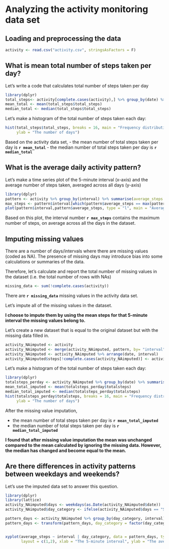 # Analyzing the activity monitoring data set

## Loading and preprocessing the data

```{r loaddata, echo=TRUE}
activity <- read.csv("activity.csv", stringsAsFactors = F)
``` 

## What is mean total number of steps taken per day?

Let's write a code that calculates total number of steps taken per day

```{r measurecentre,echo=TRUE}
library(dplyr)
total_steps<- activity[complete.cases(activity),] %>% group_by(date) %>% summarise(total_steps = sum(steps,na.rm = TRUE))
mean_total <- mean(total_steps$total_steps)
median_total <- median(total_steps$total_steps)
```

Let's make a histogram of the total number of steps taken each day:

```{r histsteps, echo=TRUE, fig.height = 4}

hist(total_steps$total_steps, breaks = 16, main = "Frequency distribution of the total number of steps taken each day", xlab = "Total number of steps per day",
     ylab = "The number of days")

```

Based on the activity data set, 
- the mean number of total steps taken per day is **`r mean_total`**
- the median number of total steps taken per day is **`r median_total`**


## What is the average daily activity pattern?

Let's make a time series plot of the 5-minute interval (x-axis) and the average number of steps taken, averaged across all days (y-axis)

```{r plotactivity, echo=TRUE, fig.height = 4 }
library(dplyr)
pattern <- activity %>% group_by(interval) %>% summarise(average_steps = mean(steps,na.rm = T))
max_steps <- pattern$interval[which(pattern$average_steps == max(pattern$average_steps,na.rm = T))]
plot(pattern$interval,pattern$average_steps, type = "l", main = "Average daily activity pattern across 5 min intervals", xlab = "5 min interval", ylab = "average number of steps, averaged across all days" )

```

Based on this plot, the interval number **`r max_steps`** contains the maximum number of steps, on average across all the days in the dataset.

## Imputing missing values

There are a number of days/intervals where there are missing values (coded as NA). The presence of missing days may introduce bias into some calculations or summaries of the data.

Therefore, let's calculate and report the total number of missing values in the dataset (i.e. the total number of rows with NAs)

```{r reportmissingvalues, echo=TRUE}
missing_data <- sum(!complete.cases(activity))
```

There are **`r missing_data`** missing values in the activity data set.

Let's impute all of the missing values in the dataset. 

**I choose to impute them by using the mean steps for that 5-minute interval the missing values belong to.**

Let's create a new dataset that is equal to the original dataset but with the missing data filled in.

```{r imputeNA, echo= TRUE}
activity_NAimputed <- activity
activity_NAimputed <- merge(activity_NAimputed, pattern, by= "interval", all = T, sort = FALSE )
activity_NAimputed <- activity_NAimputed %>% arrange(date, interval)
activity_NAimputed$steps[!complete.cases(activity_NAimputed)] <- activity_NAimputed$average_steps[!complete.cases(activity_NAimputed)]
```

Let's make a histogram of the total number of steps taken each day: 

```{r histogramactivity, echo=TRUE, fig.height = 4}
library(dplyr)
totalsteps_perday <- activity_NAimputed %>% group_by(date) %>% summarise(totalsteps = sum(steps))
mean_total_imputed <- mean(totalsteps_perday$totalsteps)
median_total_imputed <- median(totalsteps_perday$totalsteps)
hist(totalsteps_perday$totalsteps, breaks = 16, main = "Frequency distribution of the total number\n of steps taken each day after missing value imputation", xlab = "Total number of steps per day",
     ylab = "The number of days")

```


After the missing value imputation, 

- the mean number of total steps taken per day is **`r mean_total_imputed`**
- the median number of total steps taken per day is **`r median_total_imputed`**

**I found that after missing value imputation the mean was unchanged compared to the mean calculated by ignoring the missing data. However, the median has changed and become equal to the mean.**

## Are there differences in activity patterns between weekdays and weekends?

Let's use the imputed data set to answer this question. 

```{r weekdayweekendcomparison, echo=TRUE, fig.height = 4}
library(dplyr)
library(lattice)
activity_NAimputed$days <- weekdays(as.Date(activity_NAimputed$date))
activity_NAimputed$day_category <- ifelse(activity_NAimputed$days == "Saturday"|activity_NAimputed$days == "Sunday", "weekend", "weekday")

pattern_days <- activity_NAimputed %>% group_by(day_category, interval) %>% summarise(average_steps = mean(steps))
pattern_days <- transform(pattern_days, day_category = factor(day_category))


xyplot(average_steps ~ interval | day_category, data = pattern_days, type = "l",
       layout = c(1,2), xlab = "The 5-minute interval", ylab = "The average number of steps taken", main = "Weekend activity is more evenly distributed across the day")
```

